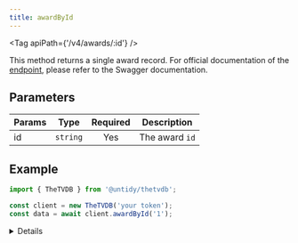 ```yaml
---
title: awardById
---
```



<Tag apiPath={'/v4/awards/:id'} />

This method returns a single award record. For official documentation of the
[endpoint](https://thetvdb.github.io/v4-api/#/Awards/getAward), please refer to the Swagger
documentation.

## Parameters

| Params | Type     | Required | Description    |
| ------ | -------- | :------: | -------------- |
| id     | `string` |   Yes    | The award `id` |

## Example

```js {4}
import { TheTVDB } from '@untidy/thetvdb';

const client = new TheTVDB('your token');
const data = await client.awardById('1');
```

<Details>

```js
{
  status: 'success',
  data: {
    id: 1,
    name: 'Academy Awards',
  },
};
```

</Details>
